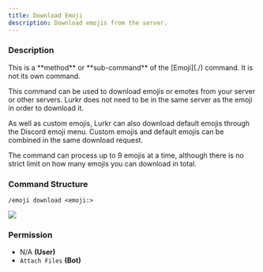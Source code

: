 ```yaml
---
title: Download Emoji
description: Download emojis from the server.
---
```


### Description

<Callout type="warning">
	This is a **method** or **sub-command** of the [Emoji](./) command. It is not its own command.
</Callout>

This command can be used to download emojis or emotes from your server or other servers. Lurkr does not need to be in
the same server as the emoji in order to download it.

As well as custom emojis, Lurkr can also download default emojis through the Discord emoji menu. Custom emojis and
default emojis can be combined in the same download request.

The command can process up to 9 emojis at a time, although there is no strict limit on how many emojis you can download
in total.

### Command Structure

```
/emoji download <emoji:>
```

![](https://i.imgur.com/xa8vqFd.png)

### **Permission**

- N/A **(User)**
- `Attach Files` **(Bot)**
